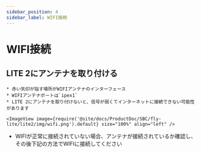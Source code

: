 ```yaml
---
sidebar_position: 4
sidebar_label: WIFI接続
---
```




# WIFI接続

## LITE 2にアンテナを取り付ける

    * 赤い矢印が指す場所がWIFIアンテナのインターフェース
    * WIFIアンテナポートは`ipex1`
    * LITE 2にアンテナを取り付けないと、信号が弱くてインターネットに接続できない可能性があります

    <ImageView image={require('@site/docs/ProductDoc/SBC/fly-lite/lite2/img/wifi.png').default} size="100%" align="left" />  

* WIFIが正常に接続されていない場合、アンテナが接続されているか確認し、その後下記の方法でWIFIに接続してください

<WIFI />